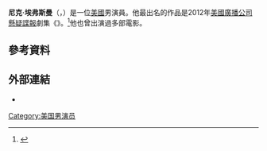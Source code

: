{{藝人
|姓名     = 尼克·埃弗斯曼
|類型     = 男演員
|圖片     = Nick Eversman 02 Missing Paley Center in Los Angeles 2012.jpg
|圖片簡介 = 2002年的埃弗斯曼
|外文名   = Nick Eversman
|出生日期 = {{birth date and age|1986|2|15}}
|出生地點 = {{美國}}[[威斯康辛州|威斯康辛州]][[麥迪遜|麥迪遜]]
|居住地   = {{美國}}[[加利福尼亞州|加利福尼亞州]][[洛杉磯|洛杉磯]]
|職業     = 演員
|配偶     = {{link-en|艾米莉·努吉德|Emily Nuguid}}<ref>{{cite web|title=Missing's Nick Eversman |url=https://d23.com/d23s-disney-geek-of-the-week-missings-nick-eversman/ |access-date={{dts|2019|7|29}} |archive-url=https://web.archive.org/web/20150402142731/https://d23.com/d23s-disney-geek-of-the-week-missings-nick-eversman/ |archive-date={{dts|2015|4|2}} |dead-url=no |language=en}}</ref><ref>{{cite web|title=Nick Eversman - TV Guide |url=https://www.tvguide.com/celebrities/nick-eversman/bio/309673 |website=[[電視指南_(美國雜志)|電視指南]] |access-date={{dts|2019|8|20}} |archive-url=https://web.archive.org/web/20190729223341/https://www.tvguide.com/celebrities/nick-eversman/bio/309673/ |archive-date={{dts|2019|7|29}} |dead-url=no |language=en}}</ref>
|兒女     = 2
|活躍年代 = 2009至今
}}
'''尼克·埃弗斯曼'''（{{lang-en|Nick Eversman}}，{{bd|1986年|2月15日}}）是一位[[美國|美國]]男演員。他最出名的作品是2012年[[美國廣播公司|美國廣播公司]][[懸疑片|懸疑]][[諜報小說|諜報]]劇集《{{link-en|疑蹤|Missing (2012 TV series)}}》。<ref>{{cite web |url=http://blog.zap2it.com/frominsidethebox/2012/05/missing-keith-carradine-on-being-suspect-zero.html |title='Missing': Keith Carradine on being suspect zero - From Inside the Box - Zap2it |website={{link-en|zap2it}} |date={{dts|2012|5|10}} |access-date={{dts|2012|5|19}} |dead-url=yes |archive-url=https://web.archive.org/web/20120512000441/http://blog.zap2it.com/frominsidethebox/2012/05/missing-keith-carradine-on-being-suspect-zero.html |archive-date={{dts|2012|5|12}} |language=en}}</ref>他也曾出演過多部電影。

==參考資料==
{{reflist|30em}}

==外部連結==
*{{Imdb name|2956414}}
[[Category:美国男演员|Category:美国男演员]]